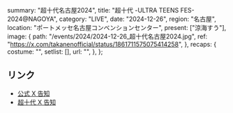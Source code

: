   summary: "超十代名古屋2024",
  title: "超十代 -ULTRA TEENS FES- 2024@NAGOYA",
  category: "LIVE",
  date: "2024-12-26",
  region: "名古屋",
  location: "ポートメッセ名古屋コンベンションセンター",
  present: ["涼海すう"],
  image: {
    path: "/events/2024/2024-12-26_超十代名古屋2024.jpg",
    ref: "https://x.com/takanenofficial/status/1861711575075414258",
  },
  recaps: {
    costume: "",
    setlist: [],
    url: "",
  },
};

## リンク

- [公式 X 告知](https://x.com/takanenofficial/status/1861711575075414258)
- [超十代 X 告知](https://x.com/CHOJUDAI_JAPAN/status/1861696478508642632)
